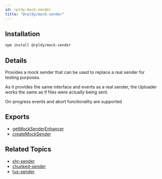 ```yaml
---
id: rpldy-mock-sender
title: "@rpldy/mock-sender"
---
```


## Installation

```bash npm2yarn
npm install @rpldy/mock-sender
```

## Details

Provides a mock sender that can be used to replace a real sender for testing purposes.

As it provides the same interface and events as a real sender,
the Uploader works the same as if files were actually being sent.

On-progress events and abort functionality are supported

## Exports

* [getMockSenderEnhancer](../api/enhancers/getMockSenderEnhancer)
* [createMockSender](../api/senders/mockSender)

## Related Topics

* [xhr-sender](rpldy-sender)
* [chunked-sender](chunked-sender)
* [tus-sender](tus-sender)

